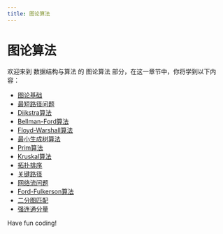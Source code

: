 ```yaml
---
title: 图论算法
---
```


# 图论算法

欢迎来到 数据结构与算法 的 图论算法 部分，在这一章节中，你将学到以下内容：

- [图论基础](./0-fundamentals-of-graph-theory.mdx)
- [最短路径问题](./1-shortest-path-problem.mdx)
- [Dijkstra算法](./2-dijkstra-algorithm.mdx)
- [Bellman-Ford算法](./3-bellman-ford-algorithm.mdx)
- [Floyd-Warshall算法](./4-floyd-warshall-algorithm.mdx)
- [最小生成树算法](./5-min-spanning-tree-algorithm.mdx)
- [Prim算法](./6-prim-algorithm.mdx)
- [Kruskal算法](./7-kruskal-algorithm.mdx)
- [拓扑排序](./8-topological-sorting.mdx)
- [关键路径](./9-critical-path.mdx)
- [网络流问题](./10-network-flow-issues.mdx)
- [Ford-Fulkerson算法](./11-ford-fulkerson-algorithm.mdx)
- [二分图匹配](./12-bipartite-matching.mdx)
- [强连通分量](./13-strongly-connected-component.mdx)

Have fun coding!